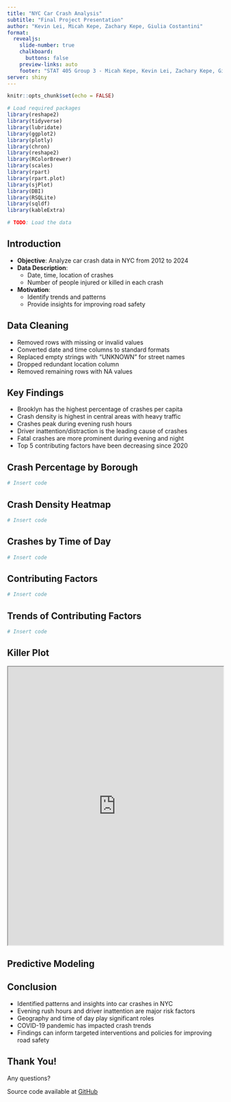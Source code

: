 ```yaml
---
title: "NYC Car Crash Analysis"
subtitle: "Final Project Presentation"
author: "Kevin Lei, Micah Kepe, Zachary Kepe, Giulia Costantini"
format:
  revealjs:
    slide-number: true
    chalkboard: 
      buttons: false
    preview-links: auto
    footer: "STAT 405 Group 3 - Micah Kepe, Kevin Lei, Zachary Kepe, Giulia Costantini"
server: shiny
---
```


```r
knitr::opts_chunk$set(echo = FALSE)

# Load required packages
library(reshape2)
library(tidyverse)
library(lubridate)
library(ggplot2)
library(plotly)
library(chron)
library(reshape2)
library(RColorBrewer)
library(scales)
library(rpart)
library(rpart.plot)
library(sjPlot)
library(DBI)
library(RSQLite)
library(sqldf)
library(kableExtra)

# TODO: Load the data

```

## Introduction {.smaller auto-animate="true"}

- **Objective**: Analyze car crash data in NYC from 2012 to 2024
- **Data Description**: 
  - Date, time, location of crashes
  - Number of people injured or killed in each crash
- **Motivation**:
  - Identify trends and patterns
  - Provide insights for improving road safety

## Data Cleaning {.smaller auto-animate="true"}

- Removed rows with missing or invalid values
- Converted date and time columns to standard formats
- Replaced empty strings with "UNKNOWN" for street names
- Dropped redundant location column
- Removed remaining rows with NA values

## Key Findings {.smaller auto-animate="true"}

- Brooklyn has the highest percentage of crashes per capita
- Crash density is highest in central areas with heavy traffic
- Crashes peak during evening rush hours
- Driver inattention/distraction is the leading cause of crashes
- Fatal crashes are more prominent during evening and night
- Top 5 contributing factors have been decreasing since 2020

## Crash Percentage by Borough {auto-animate="true"}

```r
# Insert code
```

## Crash Density Heatmap {auto-animate="true"}

```r
# Insert code
```

## Crashes by Time of Day {auto-animate="true"}

```r
# Insert code
```

## Contributing Factors {auto-animate="true"}

```r
# Insert code
```

## Trends of Contributing Factors {auto-animate="true"}

```r
# Insert code
```

## Killer Plot {auto-animate="true"}

<iframe src="https://micahkepe.shinyapps.io/NYC-Crashes/" width="100%" height="650px"></iframe>

## Predictive Modeling {.smaller auto-animate="true"}

## Conclusion {.smaller auto-animate="true"}

- Identified patterns and insights into car crashes in NYC
- Evening rush hours and driver inattention are major risk factors
- Geography and time of day play significant roles
- COVID-19 pandemic has impacted crash trends
- Findings can inform targeted interventions and policies for improving road safety

## Thank You! {.smaller auto-animate="true"}

Any questions?

:::footer
Source code available at [GitHub](https://github.com/micahkepe/stat405project)
:::





